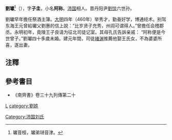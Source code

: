 '''劉瓛'''<ref>瓛音桓，瓛弟琎音津。</ref>（{{bd|?||?||}}），字'''子圭'''，小名'''阿称'''。[[沛国|沛国]]相人。晋丹阳尹[[劉惔|劉惔]]六世孙。

劉瓛早年擔任祭酒主簿。[[大明_(劉宋)|大明]]四年（460年）举秀才，勤奋好学，博通经术。别驾东海王元曾給瓛父劉惠的信上說：“比岁贤子充秀，州闾可谓得人。”曾擔任会稽郡丞。永明初年，竟陵王子良请为征北司徒记室。其母孔氏告訴亲戚： “阿称便是今世曾子。”劉瓛四十多歲未婚。建元年間，司徒[[褚渊|褚渊]]推薦他娶王氏女，不為婆婆所喜，遂出妻。

== 注釋 ==
{{reflist}}

== 參考書目 ==
*《南齊書》卷三十九列傳第二十

[[category:南北朝政治人物|L]]
[[category:劉姓|category:劉姓]]
[[Category:沛国刘氏|Category:沛国刘氏]]